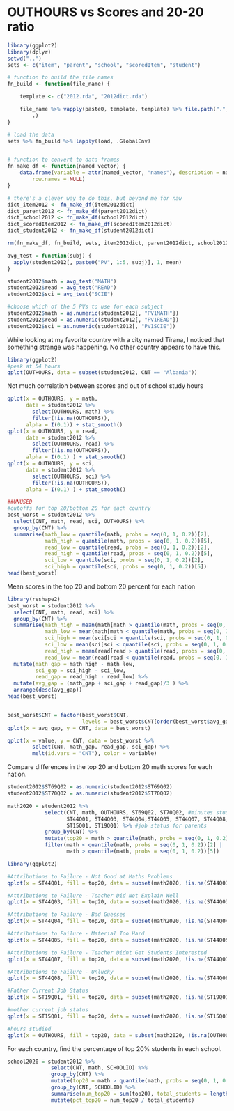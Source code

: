 OUTHOURS vs Scores and 20-20 ratio
========================================================

```r
library(ggplot2)
library(dplyr)
setwd("..")
sets <- c("item", "parent", "school", "scoredItem", "student")

# function to build the file names
fn_build <- function(file_name) {

    template <- c("2012.rda", "2012dict.rda")

    file_name %>% vapply(paste0, template, template) %>% file.path(".", "data", 
        .)
}

# load the data
sets %>% fn_build %>% lapply(load, .GlobalEnv)


# function to convert to data-frames
fn_make_df <- function(named_vector) {
    data.frame(variable = attr(named_vector, "names"), description = named_vector, 
        row.names = NULL)
}

# there's a clever way to do this, but beyond me for naw
dict_item2012 <- fn_make_df(item2012dict)
dict_parent2012 <- fn_make_df(parent2012dict)
dict_school2012 <- fn_make_df(school2012dict)
dict_scoredItem2012 <- fn_make_df(scoredItem2012dict)
dict_student2012 <- fn_make_df(student2012dict)

rm(fn_make_df, fn_build, sets, item2012dict, parent2012dict, school2012dict, scoredItem2012dict, student2012dict)
```

```r
avg_test = function(subj) {
  apply(student2012[, paste0("PV", 1:5, subj)], 1, mean)
}

student2012$math = avg_test("MATH")
student2012$read = avg_test("READ")
student2012$sci = avg_test("SCIE")
```

```r
#choose which of the 5 PVs to use for each subject
student2012$math = as.numeric(student2012[, "PV1MATH"])
student2012$read = as.numeric(student2012[, "PV1READ"])
student2012$sci = as.numeric(student2012[, "PV1SCIE"])
```

While looking at my favorite country with a city named Tirana, I noticed that something strange was happening.  No other country appears to have this.
```r
library(ggplot2)
#peak at 54 hours
qplot(OUTHOURS, data = subset(student2012, CNT == "Albania"))
```

Not much correlation between scores and out of school study hours
```r
qplot(x = OUTHOURS, y = math, 
      data = student2012 %>% 
        select(OUTHOURS, math) %>% 
        filter(!is.na(OUTHOURS)), 
      alpha = I(0.1)) + stat_smooth()
qplot(x = OUTHOURS, y = read, 
      data = student2012 %>% 
        select(OUTHOURS, read) %>% 
        filter(!is.na(OUTHOURS)), 
      alpha = I(0.1) ) + stat_smooth()
qplot(x = OUTHOURS, y = sci, 
      data = student2012 %>% 
        select(OUTHOURS, sci) %>% 
        filter(!is.na(OUTHOURS)), 
      alpha = I(0.1) ) + stat_smooth()
```


```r
##UNUSED
#cutoffs for top 20/bottom 20 for each country
best_worst = student2012 %>% 
  select(CNT, math, read, sci, OUTHOURS) %>% 
  group_by(CNT) %>% 
  summarise(math_low = quantile(math, probs = seq(0, 1, 0.2))[2],
            math_high = quantile(math, probs = seq(0, 1, 0.2))[5],
            read_low = quantile(read, probs = seq(0, 1, 0.2))[2],
            read_high = quantile(read, probs = seq(0, 1, 0.2))[5],
            sci_low = quantile(sci, probs = seq(0, 1, 0.2))[2],
            sci_high = quantile(sci, probs = seq(0, 1, 0.2))[5])
head(best_worst)
```

Mean scores in the top 20 and bottom 20 percent for each nation
```r
library(reshape2)
best_worst = student2012 %>% 
  select(CNT, math, read, sci) %>% 
  group_by(CNT) %>% 
  summarise(math_high = mean(math[math > quantile(math, probs = seq(0, 1, 0.2))[5]]),
            math_low = mean(math[math < quantile(math, probs = seq(0, 1, 0.2))[2]]),
            sci_high = mean(sci[sci > quantile(sci, probs = seq(0, 1, 0.2))[5]]),
            sci_low = mean(sci[sci < quantile(sci, probs = seq(0, 1, 0.2))[2]]),
            read_high = mean(read[read > quantile(read, probs = seq(0, 1, 0.2))[5]]),
            read_low = mean(read[read < quantile(read, probs = seq(0, 1, 0.2))[2]])) %>%
  mutate(math_gap = math_high - math_low,
         sci_gap = sci_high - sci_low,
         read_gap = read_high - read_low) %>%
  mutate(avg_gap = (math_gap + sci_gap + read_gap)/3 ) %>%
  arrange(desc(avg_gap))
head(best_worst)


best_worst$CNT = factor(best_worst$CNT, 
                        levels = best_worst$CNT[order(best_worst$avg_gap)])
qplot(x = avg_gap, y = CNT, data = best_worst)

qplot(x = value, y = CNT, data = best_worst %>% 
        select(CNT, math_gap, read_gap, sci_gap) %>% 
        melt(id.vars = "CNT"), color = variable)
```

Compare differences in the top 20 and bottom 20 math scores for each nation.
```r
student2012$ST69Q02 = as.numeric(student2012$ST69Q02)
student2012$ST70Q02 = as.numeric(student2012$ST70Q02)

math2020 = student2012 %>%
            select(CNT, math, OUTHOURS, ST69Q02, ST70Q02, #minutes studying, class periods
                   ST44Q01, ST44Q03, ST44Q04,ST44Q05, ST44Q07, ST44Q08, #attributions to failure
                   ST15Q01, ST19Q01) %>% #job status for parents
            group_by(CNT) %>%
            mutate(top20 = math > quantile(math, probs = seq(0, 1, 0.2))[5]) %>%
            filter(math < quantile(math, probs = seq(0, 1, 0.2))[2] | 
                   math > quantile(math, probs = seq(0, 1, 0.2))[5])
```

```r
library(ggplot2)

#Attributions to Failure - Not Good at Maths Problems
qplot(x = ST44Q01, fill = top20, data = subset(math2020, !is.na(ST44Q01)), geom = "bar", position = "fill")

#Attributions to Failure - Teacher Did Not Explain Well
qplot(x = ST44Q03, fill = top20, data = subset(math2020, !is.na(ST44Q03)), geom = "bar", position = "fill")

#Attributions to Failure - Bad Guesses
qplot(x = ST44Q04, fill = top20, data = subset(math2020, !is.na(ST44Q04)), geom = "bar", position = "fill")

#Attributions to Failure - Material Too Hard
qplot(x = ST44Q05, fill = top20, data = subset(math2020, !is.na(ST44Q05)), geom = "bar", position = "fill")

#Attributions to Failure - Teacher Didnt Get Students Interested
qplot(x = ST44Q07, fill = top20, data = subset(math2020, !is.na(ST44Q07)), geom = "bar", position = "fill")

#Attributions to Failure - Unlucky
qplot(x = ST44Q08, fill = top20, data = subset(math2020, !is.na(ST44Q08)), geom = "bar", position = "fill")

#Father Current Job Status
qplot(x = ST19Q01, fill = top20, data = subset(math2020, !is.na(ST19Q01)), position = "fill")

#mother current job status
qplot(x = ST15Q01, fill = top20, data = subset(math2020, !is.na(ST15Q01)), position = "fill")

#hours studied
qplot(x = OUTHOURS, fill = top20, data = subset(math2020, !is.na(OUTHOURS)), position = "fill")
```

For each country, find the percentage of top 20% students in each school.
```r
school2020 = student2012 %>% 
              select(CNT, math, SCHOOLID) %>%
              group_by(CNT) %>%
              mutate(top20 = math > quantile(math, probs = seq(0, 1, 0.2))[5]) %>%
              group_by(CNT, SCHOOLID) %>%
              summarise(num_top20 = sum(top20), total_students = length(top20)) %>%
              mutate(pct_top20 = num_top20 / total_students)

```